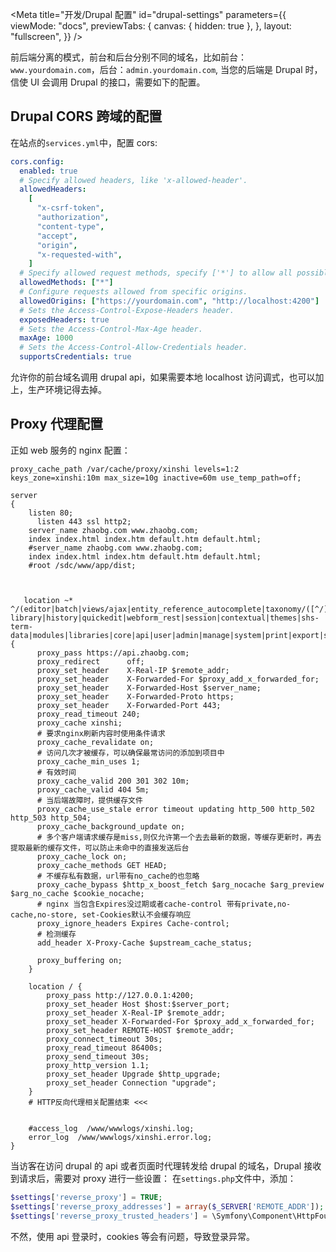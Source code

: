 
<Meta
  title="开发/Drupal 配置"
  id="drupal-settings"
  parameters={{
    viewMode: "docs",
    previewTabs: {
      canvas: { hidden: true },
    },
    layout: "fullscreen",
  }}
/>

前后端分离的模式，前台和后台分别不同的域名，比如前台：`www.yourdomain.com`，后台：`admin.yourdomain.com`,
当您的后端是 Drupal 时，信使 UI 会调用 Drupal 的接口，需要如下的配置。

## Drupal CORS 跨域的配置

在站点的`services.yml`中，配置 cors:

```yml
cors.config:
  enabled: true
  # Specify allowed headers, like 'x-allowed-header'.
  allowedHeaders:
    [
      "x-csrf-token",
      "authorization",
      "content-type",
      "accept",
      "origin",
      "x-requested-with",
    ]
  # Specify allowed request methods, specify ['*'] to allow all possible ones.
  allowedMethods: ["*"]
  # Configure requests allowed from specific origins.
  allowedOrigins: ["https://yourdomain.com", "http://localhost:4200"]
  # Sets the Access-Control-Expose-Headers header.
  exposedHeaders: true
  # Sets the Access-Control-Max-Age header.
  maxAge: 1000
  # Sets the Access-Control-Allow-Credentials header.
  supportsCredentials: true
```

允许你的前台域名调用 drupal api，如果需要本地 localhost 访问调式，也可以加上，生产环境记得去掉。

## Proxy 代理配置

正如 web 服务的 nginx 配置：

```
proxy_cache_path /var/cache/proxy/xinshi levels=1:2 keys_zone=xinshi:10m max_size=10g inactive=60m use_temp_path=off;

server
{
    listen 80;
	  listen 443 ssl http2;
    server_name zhaobg.com www.zhaobg.com;
    index index.html index.htm default.htm default.html;
    #server_name zhaobg.com www.zhaobg.com;
    index index.html index.htm default.htm default.html;
    #root /sdc/www/app/dist;



   location ~* ^/(editor|batch|views/ajax|entity_reference_autocomplete|taxonomy/([^/]+)/([^/]+)/edit|autocomplete|media-library|history|quickedit|webform_rest|session|contextual|themes|shs-term-data|modules|libraries|core|api|user|admin|manage|system|print|export|sites/([^/]+)/files){
      proxy_pass https://api.zhaobg.com;
      proxy_redirect      off;
      proxy_set_header    X-Real-IP $remote_addr;
      proxy_set_header    X-Forwarded-For $proxy_add_x_forwarded_for;
      proxy_set_header    X-Forwarded-Host $server_name;
      proxy_set_header    X-Forwarded-Proto https;
      proxy_set_header    X-Forwarded-Port 443;
      proxy_read_timeout 240;
      proxy_cache xinshi;
      # 要求nginx刷新内容时使用条件请求
      proxy_cache_revalidate on;
      # 访问几次才被缓存，可以确保最常访问的添加到项目中
      proxy_cache_min_uses 1;
      # 有效时间
      proxy_cache_valid 200 301 302 10m;
      proxy_cache_valid 404 5m;
      # 当后端故障时，提供缓存文件
      proxy_cache_use_stale error timeout updating http_500 http_502 http_503 http_504;
      proxy_cache_background_update on;
      # 多个客户端请求缓存是miss,则仅允许第一个去去最新的数据，等缓存更新时，再去提取最新的缓存文件，可以防止未命中的直接发送后台
      proxy_cache_lock on;
      proxy_cache_methods GET HEAD;
      # 不缓存私有数据，url带有no_cache的也忽略
      proxy_cache_bypass $http_x_boost_fetch $arg_nocache $arg_preview $arg_no_cache $cookie_nocache;
      # nginx 当包含Expires没过期或者cache-control 带有private,no-cache,no-store, set-Cookies默认不会缓存响应
      proxy_ignore_headers Expires Cache-control;
      # 检测缓存
      add_header X-Proxy-Cache $upstream_cache_status;

      proxy_buffering on;
    }

    location / {
        proxy_pass http://127.0.0.1:4200;
        proxy_set_header Host $host:$server_port;
        proxy_set_header X-Real-IP $remote_addr;
        proxy_set_header X-Forwarded-For $proxy_add_x_forwarded_for;
        proxy_set_header REMOTE-HOST $remote_addr;
        proxy_connect_timeout 30s;
        proxy_read_timeout 86400s;
        proxy_send_timeout 30s;
        proxy_http_version 1.1;
        proxy_set_header Upgrade $http_upgrade;
        proxy_set_header Connection "upgrade";
    }
    # HTTP反向代理相关配置结束 <<<


    #access_log  /www/wwwlogs/xinshi.log;
    error_log  /www/wwwlogs/xinshi.error.log;
}
```

当访客在访问 drupal 的 api 或者页面时代理转发给 drupal 的域名，Drupal 接收到请求后，需要对 proxy 进行一些设置：
在`settings.php`文件中，添加：

```php
$settings['reverse_proxy'] = TRUE;
$settings['reverse_proxy_addresses'] = array($_SERVER['REMOTE_ADDR']);
$settings['reverse_proxy_trusted_headers'] = \Symfony\Component\HttpFoundation\Request::HEADER_X_FORWARDED_ALL | \Symfony\Component\HttpFoundation\Request::HEADER_FORWARDED;
```

不然，使用 api 登录时，cookies 等会有问题，导致登录异常。

